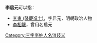 '''李启元'''可以指：
* [[李東_(隆慶進士)|李東 (隆慶進士)]]，字启元，明朝政治人物
* [[李相龍|李相龍]]，曾用名启元
{{disambig}}

[[Category:三字李姓人名消歧义|Category:三字李姓人名消歧义]]
